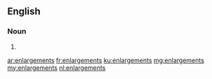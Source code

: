 ==English==

===Noun===
{{head|en}}

# {{plural of|enlargement}}

[[ar:enlargements]]
[[fr:enlargements]]
[[ku:enlargements]]
[[mg:enlargements]]
[[my:enlargements]]
[[nl:enlargements]]